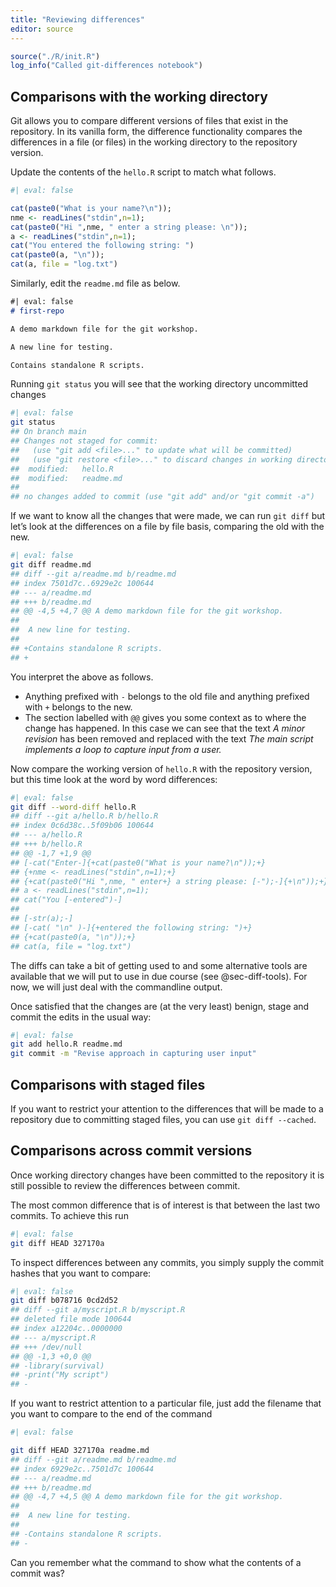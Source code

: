 ```yaml
---
title: "Reviewing differences"
editor: source
---
```



```r
source("./R/init.R")
log_info("Called git-differences notebook")
```

## Comparisons with the working directory

Git allows you to compare different versions of files that exist in the repository.
In its vanilla form, the difference functionality compares the differences in a file (or files) in the working directory to the repository version.

Update the contents of the `hello.R` script to match what follows.

```r
#| eval: false

cat(paste0("What is your name?\n"));
nme <- readLines("stdin",n=1);
cat(paste0("Hi ",nme, " enter a string please: \n"));
a <- readLines("stdin",n=1);
cat("You entered the following string: ")
cat(paste0(a, "\n"));
cat(a, file = "log.txt")
```

Similarly, edit the `readme.md` file as below.

```md
#| eval: false
# first-repo

A demo markdown file for the git workshop.

A new line for testing.

Contains standalone R scripts.
```

Running `git status` you will see that the working directory uncommitted changes

```bash
#| eval: false
git status
## On branch main
## Changes not staged for commit:
##   (use "git add <file>..." to update what will be committed)
##   (use "git restore <file>..." to discard changes in working directory)
## 	modified:   hello.R
## 	modified:   readme.md
## 
## no changes added to commit (use "git add" and/or "git commit -a")
```

If we want to know all the changes that were made, we can run `git diff` but let's look at the differences on a file by file basis, comparing the old with the new.

```bash
#| eval: false
git diff readme.md
## diff --git a/readme.md b/readme.md
## index 7501d7c..6929e2c 100644
## --- a/readme.md
## +++ b/readme.md
## @@ -4,5 +4,7 @@ A demo markdown file for the git workshop.
## 
##  A new line for testing.
## 
## +Contains standalone R scripts.
## +
```

You interpret the above as follows.

- Anything prefixed with `-` belongs to the old file and anything prefixed with `+` belongs to the new.
- The section labelled with `@@` gives you some context as to where the change has happened. In this case we can see that the text *A minor revision* has been removed and replaced with the text *The main script implements a loop to capture input from a user.*

Now compare the working version of `hello.R` with the repository version, but this time look at the word by word differences:

```bash
#| eval: false
git diff --word-diff hello.R
## diff --git a/hello.R b/hello.R
## index 0c6d38c..5f09b06 100644
## --- a/hello.R
## +++ b/hello.R
## @@ -1,7 +1,9 @@
## [-cat("Enter-]{+cat(paste0("What is your name?\n"));+}
## {+nme <- readLines("stdin",n=1);+}
## {+cat(paste0("Hi ",nme, " enter+} a string please: [-");-]{+\n"));+}
## a <- readLines("stdin",n=1);
## cat("You [-entered")-]
## 
## [-str(a);-]
## [-cat( "\n" )-]{+entered the following string: ")+}
## {+cat(paste0(a, "\n"));+}
## cat(a, file = "log.txt")
```

The diffs can take a bit of getting used to and some alternative tools are available that we will put to use in due course (see @sec-diff-tools). 
For now, we will just deal with the commandline output.

Once satisfied that the changes are (at the very least) benign, stage and commit the edits in the usual way:

```bash
#| eval: false
git add hello.R readme.md
git commit -m "Revise approach in capturing user input"
```

## Comparisons with staged files

If you want to restrict your attention to the differences that will be made to a repository due to committing staged files, you can use `git diff --cached`.

## Comparisons across commit versions

Once working directory changes have been committed to the repository it is still possible to review the differences between commit.

The most common difference that is of interest is that between the last two commits.
To achieve this run

```bash
#| eval: false
git diff HEAD 327170a
```

To inspect differences between any commits, you simply supply the commit hashes that you want to compare:

```bash
#| eval: false
git diff b078716 0cd2d52
## diff --git a/myscript.R b/myscript.R
## deleted file mode 100644
## index a12204c..0000000
## --- a/myscript.R
## +++ /dev/null
## @@ -1,3 +0,0 @@
## -library(survival)
## -print("My script")
## -
```

If you want to restrict attention to a particular file, just add the filename that you want to compare to the end of the command

```bash
#| eval: false

git diff HEAD 327170a readme.md
## diff --git a/readme.md b/readme.md
## index 6929e2c..7501d7c 100644
## --- a/readme.md
## +++ b/readme.md
## @@ -4,7 +4,5 @@ A demo markdown file for the git workshop.
## 
##  A new line for testing.
## 
## -Contains standalone R scripts.
## -
```

:::{#exr-1}
Can you remember what the command to show what the contents of a commit was?
:::


